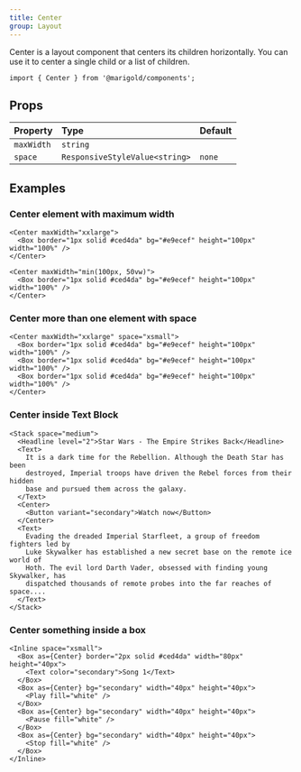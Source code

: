 ```yaml
---
title: Center
group: Layout
---
```


Center is a layout component that centers its children horizontally.
You can use it to center a single child or a list of children.

<Center maxWidth="min(350px, 50vw)">
  <Box border="1px solid #ced4da" bg="#e9ecef" height="100px" width="100%" />
</Center>

```tsx onlyCode
import { Center } from '@marigold/components';
```

## Props

| Property   | Type                           | Default |
| :--------- | :----------------------------- | :------ |
| `maxWidth` | `string`                       |         |
| `space`    | `ResponsiveStyleValue<string>` | `none`  |

## Examples

### Center element with maximum width

```tsx
<Center maxWidth="xxlarge">
  <Box border="1px solid #ced4da" bg="#e9ecef" height="100px" width="100%" />
</Center>
```

```tsx
<Center maxWidth="min(100px, 50vw)">
  <Box border="1px solid #ced4da" bg="#e9ecef" height="100px" width="100%" />
</Center>
```

### Center more than one element with space

```tsx
<Center maxWidth="xxlarge" space="xsmall">
  <Box border="1px solid #ced4da" bg="#e9ecef" height="100px" width="100%" />
  <Box border="1px solid #ced4da" bg="#e9ecef" height="100px" width="100%" />
  <Box border="1px solid #ced4da" bg="#e9ecef" height="100px" width="100%" />
</Center>
```

### Center inside Text Block

```tsx
<Stack space="medium">
  <Headline level="2">Star Wars - The Empire Strikes Back</Headline>
  <Text>
    It is a dark time for the Rebellion. Although the Death Star has been
    destroyed, Imperial troops have driven the Rebel forces from their hidden
    base and pursued them across the galaxy.
  </Text>
  <Center>
    <Button variant="secondary">Watch now</Button>
  </Center>
  <Text>
    Evading the dreaded Imperial Starfleet, a group of freedom fighters led by
    Luke Skywalker has established a new secret base on the remote ice world of
    Hoth. The evil lord Darth Vader, obsessed with finding young Skywalker, has
    dispatched thousands of remote probes into the far reaches of space....
  </Text>
</Stack>
```

### Center something inside a box

```tsx
<Inline space="xsmall">
  <Box as={Center} border="2px solid #ced4da" width="80px" height="40px">
    <Text color="secondary">Song 1</Text>
  </Box>
  <Box as={Center} bg="secondary" width="40px" height="40px">
    <Play fill="white" />
  </Box>
  <Box as={Center} bg="secondary" width="40px" height="40px">
    <Pause fill="white" />
  </Box>
  <Box as={Center} bg="secondary" width="40px" height="40px">
    <Stop fill="white" />
  </Box>
</Inline>
```
